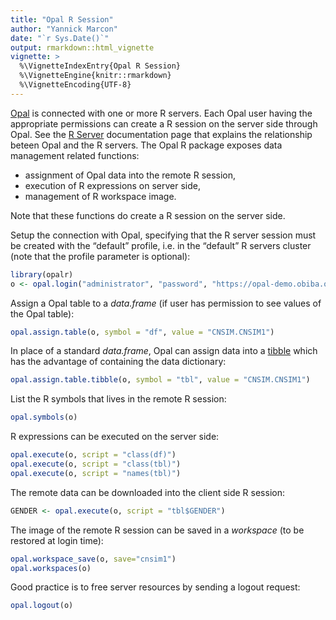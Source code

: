 ```yaml
---
title: "Opal R Session"
author: "Yannick Marcon"
date: "`r Sys.Date()`"
output: rmarkdown::html_vignette
vignette: >
  %\VignetteIndexEntry{Opal R Session}
  %\VignetteEngine{knitr::rmarkdown}
  %\VignetteEncoding{UTF-8}
---
```


[Opal](https://www.obiba.org/pages/products/opal/) is connected with one or more R servers. Each Opal user having the appropriate permissions can create a R session on the server side through Opal. See the [R Server](http://opaldoc.obiba.org/en/latest/admin/rserver.html) documentation page that explains the relationship beteen Opal and the R servers. The Opal R package exposes data management related functions:

* assignment of Opal data into the remote R session,
* execution of R expressions on server side,
* management of R workspace image.

Note that these functions do create a R session on the server side.

Setup the connection with Opal, specifying that the R server session must be created with the "default" profile, i.e. in the "default" R servers cluster (note that the profile parameter is optional):

```r
library(opalr)
o <- opal.login("administrator", "password", "https://opal-demo.obiba.org", profile = "default")
```

Assign a Opal table to a *data.frame* (if user has permission to see values of the Opal table):

```r
opal.assign.table(o, symbol = "df", value = "CNSIM.CNSIM1")
```

In place of a standard *data.frame*, Opal can assign data into a [tibble](https://tibble.tidyverse.org/) which has the advantage of containing the data dictionary:

```r
opal.assign.table.tibble(o, symbol = "tbl", value = "CNSIM.CNSIM1")
```

List the R symbols that lives in the remote R session:

```r
opal.symbols(o)
```

R expressions can be executed on the server side:

```r
opal.execute(o, script = "class(df)")
opal.execute(o, script = "class(tbl)")
opal.execute(o, script = "names(tbl)")
```

The remote data can be downloaded into the client side R session:

```r
GENDER <- opal.execute(o, script = "tbl$GENDER")
```

The image of the remote R session can be saved in a *workspace* (to be restored at login time):

```r
opal.workspace_save(o, save="cnsim1")
opal.workspaces(o)
```


Good practice is to free server resources by sending a logout request:

```r
opal.logout(o)
```

